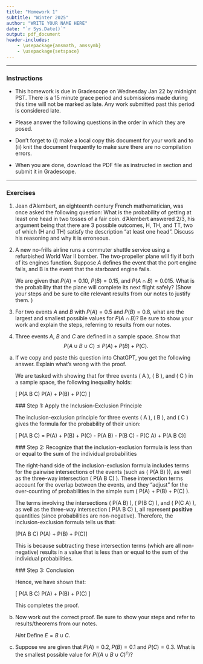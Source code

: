 ```yaml
---
title: "Homework 1"
subtitle: "Winter 2025"
author: "WRITE YOUR NAME HERE"
date: "`r Sys.Date()`"
output: pdf_document
header-includes:
    - \usepackage{amsmath, amssymb}
    - \usepackage{setspace} 
---
```

\onehalfspacing

* * * 

### Instructions

- This homework is due in Gradescope on Wednesday Jan 22 by midnight PST. There is a 15 minute grace period and submissions made during this time will not be marked as late. Any work submitted past this period is considered late.  

- Please answer the following questions in the order in which they are posed. \textbf{Be sure to support your work and show your steps.}

- Don't forget to (i) make a local copy this document for your work and to (ii) knit the document frequently to make sure there are no compilation errors. 

- When you are done, download the PDF file as instructed in section and submit it in Gradescope. \textbf{Do not forget to tag your answers to every sub-part of every question. We will take off 10\% for every part that is not tagged}

* * *


### Exercises 

1. Jean d'Alembert, an eighteenth century French mathematician, was
once asked the following question: What is the probability of getting at least one head in two tosses of a fair coin. d'Alembert answered 2/3, his argument being that there are
3 possible outcomes, H, TH, and TT, two of which (H and TH) satisfy the description
"at least one head". Discuss his reasoning and why it is erroneous. 


2. A new no-frills airline runs a commuter shuttle service using a
refurbished World War II bomber. The two‐propeller plane will fly if both
of its engines function. Suppose $A$ defines the event that the port engine fails, and B is the event that the starboard engine fails. 

    We are given that $P(A) = 0.10$, $P(B)=0.15$, and $P(A \cap B)=0.015$. What is the probability that the plane will complete its next flight safely?  (Show your steps and be sure to cite relevant results from our notes to justify them. )

3.  For two events $A$ and $B$ with $P(A)=0.5$ and $P(B)=0.8$, what are the largest and smallest possible values for $P(A \cap B)$? Be sure to show your work and explain the steps, referring to results from our notes.


4.  Three events $A$, $B$ and $C$ are defined in a sample space. Show that 
$$P(A \cup B \cup C) \leq P(A) + P(B) + P(C).$$ 
   
a. If we copy and paste this question into ChatGPT, you get the following answer.  Explain what's wrong with the proof.

    We are tasked with showing that for three events \( A \), \( B \), and \( C \) in a sample space, the following inequality holds:

    \[
    P(A \cup B \cup C) \leq P(A) + P(B) + P(C)
    \]

    ### Step 1: Apply the Inclusion-Exclusion Principle

    The inclusion-exclusion principle for three events \( A \), \( B \), and \( C \) gives the formula for the probability of their union:

    \[
    P(A \cup B \cup C) = P(A) + P(B) + P(C) - P(A \cap B) - P(B \cap C) - P(C \cap A) + P(A \cap B \cap C)\]

    ### Step 2: Recognize that the inclusion-exclusion formula is less than or equal to the sum of the individual probabilities

    The right-hand side of the inclusion-exclusion formula includes terms for the pairwise intersections of the events (such as \( P(A \cap B) \)), as well as the three-way intersection \( P(A \cap B \cap C) \). These intersection terms account for the overlap between the events, and they "adjust" for the over-counting of probabilities in the simple sum \( P(A) + P(B) + P(C) \).

    The terms involving the intersections \( P(A \cap B) \), \( P(B \cap C) \), and \( P(C \cap A) \), as well as the three-way intersection \( P(A \cap B \cap C) \), all represent **positive** quantities (since probabilities are non-negative). Therefore, the inclusion-exclusion formula tells us that:

    \[P(A \cup B \cup C) \leq P(A) + P(B) + P(C)\]

    This is because subtracting these intersection terms (which are all non-negative) results in a value that is less than or equal to the sum of the individual probabilities.

    ### Step 3: Conclusion

    Hence, we have shown that:

    \[
    P(A \cup B \cup C) \leq P(A) + P(B) + P(C)
    \]

    This completes the proof.


b. Now work out the correct proof. Be sure to show your steps and refer to results/theorems from our notes.

    *Hint* Define $E = B \cup C$. 
    
c. Suppose we are given that $P(A) = 0.2, P(B) = 0.1$ and $P(C) = 0.3$. What is the smallest possible value for $P\left((A \cup B \cup C)^c \right)$?

    